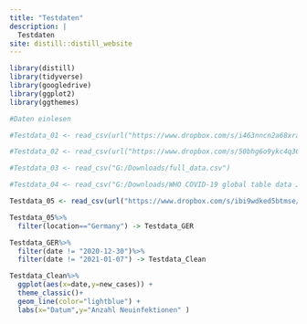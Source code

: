 ```yaml
---
title: "Testdaten"
description: |
  Testdaten
site: distill::distill_website
---
```

```r
library(distill)
library(tidyverse)
library(googledrive)
library(ggplot2)
library(ggthemes)
```

```r
#Daten einlesen

#Testdata_01 <- read_csv(url("https://www.dropbox.com/s/i463nncn2a68xra/SteamCharts.csv?raw=1"))

#Testdata_02 <- read_csv(url("https://www.dropbox.com/s/50bhg6o9ykc4q36/RKI_COVID19.csv?raw=1"))

#Testdata_03 <- read_csv("G:/Downloads/full_data.csv")

#Testdata_04 <- read_csv("G:/Downloads/WHO COVID-19 global table data July 15th 2021 at 12.55.57 PM.csv")

Testdata_05 <- read_csv(url("https://www.dropbox.com/s/ibi9wdked5btmse/owid-covid-data.csv?raw=1"))


```

```r



Testdata_05%>%
  filter(location=="Germany") -> Testdata_GER

Testdata_GER%>%
  filter(date != "2020-12-30")%>%
  filter(date != "2021-01-07") -> Testdata_Clean

Testdata_Clean%>%
  ggplot(aes(x=date,y=new_cases)) +
  theme_classic()+
  geom_line(color="lightblue") +
  labs(x="Datum",y="Anzahl Neuinfektionen" )
  
  
```



